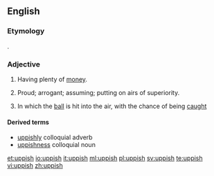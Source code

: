 ==English==

===Etymology===
{{suffix|up|ish}}.

===Adjective===
{{en-adj}}

# {{context|since circa 1678}} Having plenty of [[money]].
# {{colloquial}} Proud; arrogant; assuming; putting on airs of superiority.
# {{cricket|of a shot}} In which the [[ball]] is hit into the air, with the chance of being [[caught]]

====Derived terms====
* [[uppishly]] colloquial adverb
* [[uppishness]] colloquial noun

[[et:uppish]]
[[io:uppish]]
[[it:uppish]]
[[ml:uppish]]
[[pl:uppish]]
[[sv:uppish]]
[[te:uppish]]
[[vi:uppish]]
[[zh:uppish]]